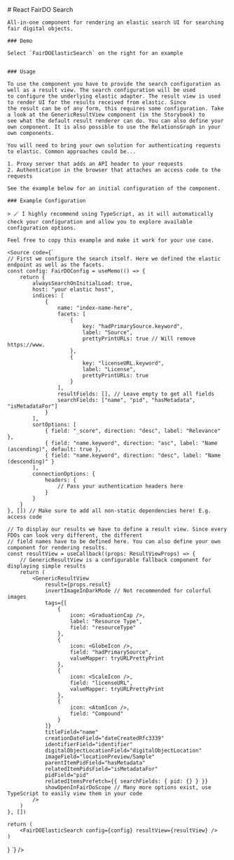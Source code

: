 

<Meta title="Getting Started" />

<div>
    # React FairDO Search

    All-in-one component for rendering an elastic search UI for searching fair digital objects.

    ### Demo

    Select `FairDOElasticSearch` on the right for an example


    ### Usage

    To use the component you have to provide the search configuration as well as a result view. The search configuration will be used
    to configure the underlying elastic adapter. The result view is used to render UI for the results received from elastic. Since
    the result can be of any form, this requires some configuration. Take a look at the GenericResultView component (in the Storybook) to
    see what the default result renderer can do. You can also define your own component. It is also possible to use the RelationsGraph in your
    own components.

    You will need to bring your own solution for authenticating requests to elastic. Common approaches could be...

    1. Proxy server that adds an API header to your requests
    2. Authentication in the browser that attaches an access code to the requests

    See the example below for an initial configuration of the component.

    ### Example Configuration

    > 🪄 I highly recommend using TypeScript, as it will automatically check your configuration and allow you to explore available configuration options.

    Feel free to copy this example and make it work for your use case.

    <Source code={`
    // First we configure the search itself. Here we defined the elastic endpoint as well as the facets.
    const config: FairDOConfig = useMemo(() => {
        return {
            alwaysSearchOnInitialLoad: true,
            host: "your elastic host",
            indices: [
                {
                    name: "index-name-here",
                    facets: [
                        {
                            key: "hadPrimarySource.keyword",
                            label: "Source",
                            prettyPrintURLs: true // Will remove https://www.
                        },
                        {
                            key: "licenseURL.keyword",
                            label: "License",
                            prettyPrintURLs: true
                        }
                    ],
                    resultFields: [], // Leave empty to get all fields
                    searchFields: ["name", "pid", "hasMetadata", "isMetadataFor"]
                }
            ],
            sortOptions: [
                { field: "_score", direction: "desc", label: "Relevance" },
                { field: "name.keyword", direction: "asc", label: "Name (ascending)", default: true },
                { field: "name.keyword", direction: "desc", label: "Name (descending)" }
            ],
            connectionOptions: {
                headers: {
                    // Pass your authentication headers here
                }
            }
        }
    }, []) // Make sure to add all non-static dependencies here! E.g. access code

    // To display our results we have to define a result view. Since every FDOs can look very different, the different
    // field names have to be defined here. You can also define your own component for rendering results.
    const resultView = useCallback((props: ResultViewProps) => {
        // GenericResultView is a configurable fallback component for displaying simple results
        return (
            <GenericResultView
                result={props.result}
                invertImageInDarkMode // Not recommended for colorful images
                tags={[
                    {
                        icon: <GraduationCap />,
                        label: "Resource Type",
                        field: "resourceType"
                    },
                    {
                        icon: <GlobeIcon />,
                        field: "hadPrimarySource",
                        valueMapper: tryURLPrettyPrint
                    },
                    {
                        icon: <ScaleIcon />,
                        field: "licenseURL",
                        valueMapper: tryURLPrettyPrint
                    },
                    {
                        icon: <AtomIcon />,
                        field: "Compound"
                    }
                ]}
                titleField="name"
                creationDateField="dateCreatedRfc3339"
                identifierField="identifier"
                digitalObjectLocationField="digitalObjectLocation"
                imageField="locationPreview/Sample"
                parentItemPidField="hasMetadata"
                relatedItemPidsField="isMetadataFor"
                pidField="pid"
                relatedItemsPrefetch={{ searchFields: { pid: {} } }}
                showOpenInFairDoScope // Many more options exist, use TypeScript to easily view them in your code
            />
        )
    }, [])

    return (
        <FairDOElasticSearch config={config} resultView={resultView} />
    )
}
`} />

</div>
